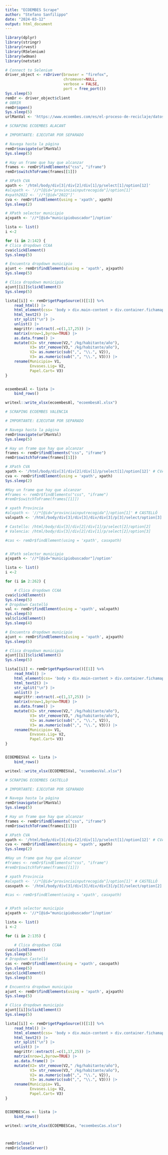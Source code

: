 ---
title: "ECOEMBES Scrape"
author: "Stefano Sanfilippo"
date: "2024-03-12"
output: html_document
---



```{r}
library(dplyr)
library(stringr)
library(rvest)
library(RSelenium)
library(wdman)
library(netstat)

```


```{r}

# Connect to Selenium
driver_object <- rsDriver(browser = "firefox",
                          chromever=NULL,
                          verbose = FALSE,
                          port = free_port())
Sys.sleep(5)
remDr <- driver_object$client
# OBRIR
remDr$open()
Sys.sleep(5)
urlManVal <- 'https://www.ecoembes.com/es/el-proceso-de-reciclaje/datos-de-reciclaje-de-envases-domestico-en-espana/recogida-selectiva-de-envases-domesticos/barometro'


```

```{r}

# SCRAPING ECOEMBES ALACANT

# IMPORTANTE: EJECUTAR POR SEPARADO

# Navega hasta la página
remDr$navigate(urlManVal)   
Sys.sleep(5)

# Hay un frame que hay que alcanzar
frames <- remDr$findElements("css", "iframe")
remDr$switchToFrame(frames[[1]])

# XPath CVA
xpath <- '/html/body/div[3]/div[2]/div[1]/p/select[1]/option[12]'
#alxpath <- '//*[@id="provinciainputrecogida"]/option[1]'
#xpath2022 <- '//*[@id="2022"]'
cva <- remDr$findElement(using = 'xpath', xpath)
Sys.sleep(2)

# XPath selector municipio
ajxpath <- '//*[@id="municipiobuscador"]/option'

lista <- list()
i <-2

for (i in 2:142) {
# Clica dropdown CCAA
cva$clickElement()
Sys.sleep(5) 

# Encuentra dropdown municipio
ajunt <- remDr$findElements(using = 'xpath', ajxpath)
Sys.sleep(5) 

# Clica dropdown municipio
ajunt[[i]]$clickElement()
Sys.sleep(5)

lista[[i]] <- remDr$getPageSource()[[1]] %>% 
    read_html() |> 
    html_element(css= 'body > div.main-content > div.container.fichamaparecogida > div > div.col-xs-12.col-sm-5.recogida-localidad') |> 
    html_text2() |> 
    str_split("\n") |> 
    unlist() |> 
    magrittr::extract(.=c(1,17,25)) |> 
    matrix(nrow=1,byrow=TRUE) |> 
    as.data.frame() |> 
    mutate(V2= str_remove(V2," /kg/habitante/año"),
           V3= str_remove(V3," /kg/habitante/año"),
           V2= as.numeric(sub(",", "\\.", V2)),
           V3= as.numeric(sub(",", "\\.", V3))) |> 
    rename(Municipio= V1,
           Envases.Lig= V2,
           Papel.Cart= V3)
}


ecoembesAl <- lista |> 
    bind_rows()

writexl::write_xlsx(ecoembesAl, "ecoembesAl.xlsx")   

```

```{r}

# SCRAPING ECOEMBES VALENCIA

# IMPORTANTE: EJECUTAR POR SEPARADO

# Navega hasta la página
remDr$navigate(urlManVal)   
Sys.sleep(5)

# Hay un frame que hay que alcanzar
frames <- remDr$findElements("css", "iframe")
remDr$switchToFrame(frames[[1]])

# XPath CVA
xpath <- '/html/body/div[3]/div[2]/div[1]/p/select[1]/option[12]' # CVA
cva <- remDr$findElement(using = 'xpath', xpath)
Sys.sleep(2)

#Hay un frame que hay que alcanzar
#frames <- remDr$findElements("css", "iframe")
#remDr$switchToFrame(frames[[1]])

# xpath Provincia
#alxpath <- '//*[@id="provinciainputrecogida"]/option[1]' # CASTELLÓ
valxpath <- '/html/body/div[3]/div[3]/div/div[3]/p[3]/select/option[3]'

# Castello: /html/body/div[3]/div[2]/div[1]/p/select[2]/option[2]
# Valencia: /html/body/div[3]/div[2]/div[1]/p/select[2]/option[3]

#cas <- remDr$findElement(using = 'xpath', casxpath)


# XPath selector municipio
ajxpath <- '//*[@id="municipiobuscador"]/option'

lista <- list()
i <-2

for (i in 2:262) {

    # Clica dropdown CCAA
cva$clickElement()
Sys.sleep(5)
# Dropdown Castelló
val <- remDr$findElement(using = 'xpath', valxpath)
Sys.sleep(5)
val$clickElement()
Sys.sleep(4)

# Encuentra dropdown municipio
ajunt <- remDr$findElements(using = 'xpath', ajxpath)
Sys.sleep(5) 

# Clica dropdown municipio
ajunt[[i]]$clickElement()
Sys.sleep(5)

lista[[i]] <- remDr$getPageSource()[[1]] %>% 
    read_html() |> 
    html_element(css= 'body > div.main-content > div.container.fichamaparecogida > div > div.col-xs-12.col-sm-5.recogida-localidad') |> 
    html_text2() |> 
    str_split("\n") |> 
    unlist() |> 
    magrittr::extract(.=c(1,17,25)) |> 
    matrix(nrow=1,byrow=TRUE) |> 
    as.data.frame() |> 
    mutate(V2= str_remove(V2," /kg/habitante/año"),
           V3= str_remove(V3," /kg/habitante/año"),
           V2= as.numeric(sub(",", "\\.", V2)),
           V3= as.numeric(sub(",", "\\.", V3))) |> 
    rename(Municipio= V1,
           Envases.Lig= V2,
           Papel.Cart= V3)
}


ECOEMBESVal <- lista |> 
    bind_rows()

writexl::write_xlsx(ECOEMBESVal, "ecoembesVal.xlsx")

```



```{r}

# SCRAPING ECOEMBES CASTELLÓ

# IMPORTANTE: EJECUTAR POR SEPARADO

# Navega hasta la página
remDr$navigate(urlManVal)   
Sys.sleep(5)

# Hay un frame que hay que alcanzar
frames <- remDr$findElements("css", "iframe")
remDr$switchToFrame(frames[[1]])

# XPath CVA
xpath <- '/html/body/div[3]/div[2]/div[1]/p/select[1]/option[12]' # CVA
cva <- remDr$findElement(using = 'xpath', xpath)
Sys.sleep(2)

#Hay un frame que hay que alcanzar
#frames <- remDr$findElements("css", "iframe")
#remDr$switchToFrame(frames[[1]])

# xpath Provincia
#alxpath <- '//*[@id="provinciainputrecogida"]/option[1]' # CASTELLÓ
casxpath <- '/html/body/div[3]/div[3]/div/div[3]/p[3]/select/option[2]'

#cas <- remDr$findElement(using = 'xpath', casxpath)


# XPath selector municipio
ajxpath <- '//*[@id="municipiobuscador"]/option'

lista <- list()
i <-2

for (i in 2:135) {

    # Clica dropdown CCAA
cva$clickElement()
Sys.sleep(5)
# Dropdown Castelló
cas <- remDr$findElement(using = 'xpath', casxpath)
Sys.sleep(5)
cas$clickElement()
Sys.sleep(5)

# Encuentra dropdown municipio
ajunt <- remDr$findElements(using = 'xpath', ajxpath)
Sys.sleep(5) 

# Clica dropdown municipio
ajunt[[i]]$clickElement()
Sys.sleep(5)

lista[[i]] <- remDr$getPageSource()[[1]] %>% 
    read_html() |> 
    html_element(css= 'body > div.main-content > div.container.fichamaparecogida > div > div.col-xs-12.col-sm-5.recogida-localidad') |> 
    html_text2() |> 
    str_split("\n") |> 
    unlist() |> 
    magrittr::extract(.=c(1,17,25)) |> 
    matrix(nrow=1,byrow=TRUE) |> 
    as.data.frame() |> 
    mutate(V2= str_remove(V2," /kg/habitante/año"),
           V3= str_remove(V3," /kg/habitante/año"),
           V2= as.numeric(sub(",", "\\.", V2)),
           V3= as.numeric(sub(",", "\\.", V3))) |> 
    rename(Municipio= V1,
           Envases.Lig= V2,
           Papel.Cart= V3)
}


ECOEMBESCas <- lista |> 
    bind_rows()

writexl::write_xlsx(ECOEMBESCas, "ecoembesCas.xlsx")




```







```{r}
remDr$close()
remDr$closeServer()



```





